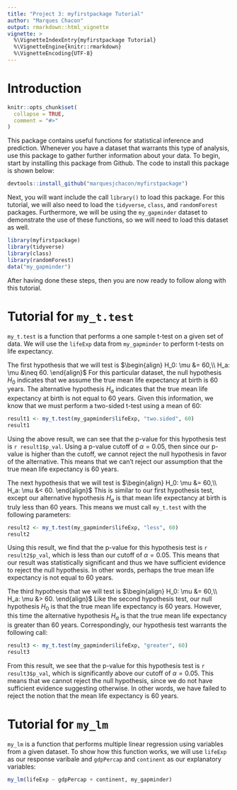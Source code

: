 ---
title: "Project 3: myfirstpackage Tutorial"
author: "Marques Chacon"
output: rmarkdown::html_vignette
vignette: >
  %\VignetteIndexEntry{myfirstpackage Tutorial}
  %\VignetteEngine{knitr::rmarkdown}
  %\VignetteEncoding{UTF-8}
---

# Introduction
```{r, include = FALSE}
knitr::opts_chunk$set(
  collapse = TRUE,
  comment = "#>"
)
```

This package contains useful functions for statistical inference and prediction. Whenever you have a dataset that warrants this type of analysis, use this package to gather further information about your data. To begin, start by installing this package from Github. The code to install this package is shown below:
```{r, eval = FALSE}
devtools::install_github("marquesjchacon/myfirstpackage")
```

Next, you will want include the call `library()` to load this package. For this tutorial, we will also need to load the `tidyverse`, `class`, and `randomForest` packages. Furthermore, we will be using the `my_gapminder` dataset to demonstrate the use of these functions, so we will need to load this dataset as well.
```{r setup, warning = FALSE, message = FALSE}
library(myfirstpackage)
library(tidyverse)
library(class)
library(randomForest)
data("my_gapminder")
```

After having done these steps, then you are now ready to follow along with this tutorial.

# Tutorial for `my_t.test`

`my_t.test` is a function that performs a one sample t-test on a given set of data. We will use the `lifeExp` data from `my_gapminder` to perform t-tests on life expectancy.

The first hypothesis that we will test is $\begin{align}
  H_0: \mu &= 60,\\
  H_a: \mu &\neq 60.
  \end{align}$
For this particular dataset, the null hypothesis $H_0$ indicates that we assume the true mean life expectancy at birth is 60 years. The alternative hypothesis $H_a$ indicates that the true mean life expectancy at birth is not equal to 60 years. Given this information, we know that we must perform a two-sided t-test using a mean of 60:
```{r}
result1 <- my_t.test(my_gapminder$lifeExp, "two.sided", 60)
result1
```
Using the above result, we can see that the p-value for this hypothesis test is `r result1$p_val`. Using a p-value cutoff of $\alpha = 0.05$, then since our p-value is higher than the cutoff, we cannot reject the null hypothesis in favor of the alternative. This means that we can't reject our assumption that the true mean life expectancy is 60 years.

The next hypothesis that we will test is $\begin{align}
  H_0: \mu &= 60,\\
  H_a: \mu &< 60.
  \end{align}$
This is similar to our first hypothesis test, except our alternative hypothesis $H_a$ is that mean life expectancy at birth is truly less than 60 years. This means we must call `my_t.test` with the following parameters:
```{r}
result2 <- my_t.test(my_gapminder$lifeExp, "less", 60)
result2
```
Using this result, we find that the p-value for this hypothesis test is `r result2$p_val`, which is less than our cutoff of $\alpha = 0.05$. This means that our result was statistically significant and thus we have sufficient evidence to reject the null hypothesis. In other words, perhaps the true mean life expectancy is not equal to 60 years.

The third hypothesis that we will test is $\begin{align}
  H_0: \mu &= 60,\\
  H_a: \mu &> 60.
  \end{align}$
Like the second hypothesis test, our null hypothesis $H_0$ is that the true mean life expectancy is 60 years. However, this time the alternative hypothesis $H_a$ is that the true mean life expectancy is greater than 60 years. Correspondingly, our hypothesis test warrants the following call:
```{r}
result3 <- my_t.test(my_gapminder$lifeExp, "greater", 60)
result3
```
From this result, we see that the p-value for this hypothesis test is `r result3$p_val`, which is significantly above our cutoff of $\alpha = 0.05$. This means that we cannot reject the null hypothesis, since we do not have sufficient evidence suggesting otherwise. In other words, we have failed to reject the notion that the mean life expectancy is 60 years.

# Tutorial for `my_lm`

`my_lm` is a function that performs multiple linear regression using variables from a given dataset. To show how this function works, we will use `lifeExp` as our response varibale and `gdpPercap` and `continent` as our explanatory variables:
```{r}
my_lm(lifeExp ~ gdpPercap + continent, my_gapminder)
```
